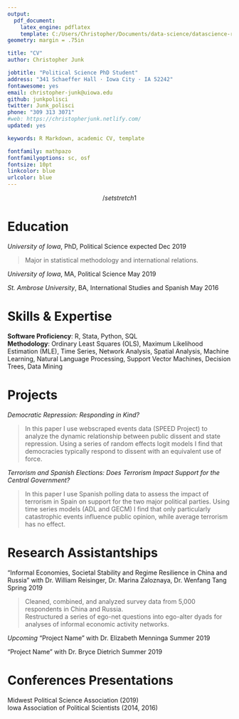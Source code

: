 ```yaml
---
output: 
  pdf_document:
    latex_engine: pdflatex
    template: C:/Users/Christopher/Documents/data-science/datascience-resume/CopyOfchristopherjunk_datascience_resume.tex
geometry: margin = .75in

title: "CV"
author: Christopher Junk

jobtitle: "Political Science PhD Student"
address: "341 Schaeffer Hall · Iowa City · IA 52242"
fontawesome: yes
email: christopher-junk@uiowa.edu  
github: junkpolisci
twitter: Junk_polisci
phone: "309 313 3071"
#web: https://christopherjunk.netlify.com/
updated: yes

keywords: R Markdown, academic CV, template

fontfamily: mathpazo
fontfamilyoptions: sc, osf
fontsize: 10pt
linkcolor: blue
urlcolor: blue
---
```


$$/setstretch{1}$$

# Education

*University of Iowa*, PhD, Political Science \hfill expected Dec 2019  

>Major in statistical methodology and international relations. 

*University of Iowa*, MA, Political Science \hfill May 2019

*St. Ambrose University*, BA, International Studies and Spanish \hfill May 2016

# Skills & Expertise
__Software Proficiency__: R, Stata, Python, SQL  
__Methodology__:  Ordinary Least Squares (OLS), Maximum Likelihood Estimation (MLE), Time Series, Network Analysis, Spatial Analysis, Machine Learning, Natural Language Processing, Support Vector Machines, Decision Trees, Data Mining  

# Projects  
*Democratic Repression: Responding in Kind?*  

> In this paper I use webscraped events data (SPEED Project) to analyze the dynamic relationship between public dissent and state repression. Using a series of random effects logit models I find that democracies typically respond to dissent with an equivalent use of force. 

*Terrorism and Spanish Elections: Does Terrorism Impact Support for the Central Government?*

> In this paper I use Spanish polling data to assess the impact of terrorism in Spain on support for the two major political parties. Using time series models (ADL and GECM) I find that only particularly catastrophic events influence public opinion, while average terrorism has no effect. 


# Research Assistantships  
"Informal Economies, Societal Stability and Regime Resilience in China and Russia" with Dr. William Reisinger, Dr. Marina Zaloznaya, Dr. Wenfang Tang  \hfill Spring 2019

>Cleaned, combined, and analyzed survey data from 5,000 respondents in China and Russia.  
>Restructured a series of ego-net questions into ego-alter dyads for analyses of informal economic activity networks.  

*Upcoming*
"Project Name" with Dr. Elizabeth Menninga \hfill Summer 2019  

"Project Name" with Dr. Bryce Dietrich \hfill Summer 2019


# Conferences Presentations

Midwest Political Science Association (2019)  
Iowa Association of Political Scientists (2014, 2016)


<!-- #Relevant Coursework -->

<!-- *POLI:5001	Introductory Methodology*: Learned probability theory and other basic building blocs of advanced statistical analyses for use in social science research.   -->

<!-- *POLI:5003	Intermediate Methodology*: Covered the assumptions and implementation of ordinary least squares (OLS) regression as well as alternative methods, such as dealing with binary dependent variables.   -->

<!-- *POLI:7003	Advanced Methodology*: A wide variety of more advanced methods using data from complex social science data generating processes. Some methods covered here include causal inference, interpolation/imputation, survey analyses, multilevel modeling, and time series analysis.  -->

<!-- *POLI:7002	Time Series Analysis*: This course covered methodology used in the instances of time series, both single time series and cross-sectional analyses. Methodology covered include: AR(F)IMA, (G)ARCH, autoregressive distributed lag models (ADL), error-correction models (ECM), causal inference, time varying parameters, and system of equations/vector autoregression.  -->

<!-- *POLI:7002	Networks*: In this course I learned how to model interconnectednesss in a network setting and use the inclusion of observation-dependency as an aspect of a model's analytic ability. Methodology covered includes: conditional uniform graph (CUG) tests, community detection, diffusion, network (logistic) regression, and the ERGM/SAOM class of models.  -->

<!-- *POLI:7002	Modeling Time and Space*: Covered methodology relating to multi-level structure of data, duration analyses, and spatial analysis methodology.  -->

<!-- *POLI:7450	Computational Methods for Comparative Politics*: Use a wide variety of methodology such as web scraping, text analysis, multi-level models, survey analysis, latent variables, and broad reproducible practice for data management and analysis.   -->



